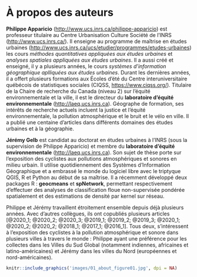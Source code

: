 # À propos des auteurs {#author .unnumbered}

**Philippe Apparicio** (<http://www.ucs.inrs.ca/philippe-apparicio>) est professeur titulaire au Centre Urbanisation Culture Société de l'INRS (<http://www.ucs.inrs.ca/>). Il enseigne au programme de maîtrise en études urbaines (<http://www.ucs.inrs.ca/ucs/etudier/programmes/etudes-urbaines>) les cours _méthodes quantitatives appliquées aux études urbaines_ et _analyses spatiales appliquées aux études urbaines_. Il a aussi créé et enseigné, il y a plusieurs années, le cours _systèmes d'information géographique aplliquées aux études urbaines_. Durant les dernières années, il a offert plusieurs formations aux Écoles d'été du Centre interuniversitaire québécois de statistiques sociales (CIQSS, <https://www.ciqss.org/>). Titulaire de la Chaire de recherche du Canada (niveau 2) sur l'équité environnementale et la ville, il est le directeur du **laboratoire d'équité environnementale** (<http://laeq.ucs.inrs.ca>). Géographe de formation, ses intérêts de recherche actuels incluent la justice et l'équité environnementale, la pollution atmosphérique et le bruit et le vélo en ville. Il a publié une centaine d'articles dans différents domaines des études urbaines et à la géographie.

**Jérémy Gelb** est candidat au doctorat en études urbaines à l’INRS (sous la supervision de Philippe Apparicio) et membre du **laboratoire d'équité environnementale** (<http://laeq.ucs.inrs.ca>). Son sujet de thèse porte sur l’exposition des cyclistes aux pollutions atmosphériques et sonores en milieu urbain. Il utilise quotidiennement des Systèmes d’Information Géographique et a embrassé le monde du logiciel libre avec le triptyque QGIS, R et Python au début de sa maîtrise. Il a récemment développé deux packages R : **geocmeans** et **spNetwork**, permettant respectivement d’effectuer des analyses de classification floue non-supervisée pondérée spatialement et des estimations de densité par kernel sur réseau.

Philippe et Jérémy travaillent étroitement ensemble depuis déjà plusieurs années. Avec d’autres collègues, ils ont copubliés plusieurs articles [@2020_1; @2020_2; @2020_3; @2019_1; @2019_2; @2019_3; @2020_1; @2020_2; @2020_2; @2018_1; @2017_1; @2016_1]. Tous deux, s’intéressent à l’exposition des cyclistes à la pollution atmosphérique et sonore dans plusieurs villes à travers le monde : Philippe ayant une préférence pour les collectes dans les Villes du Sud Global (notamment indiennes, africaines et latino-américaines) et Jérémy dans les villes du Nord (européennes et nord-américaines).


```r
knitr::include_graphics('images/01_about_figure01.jpg', dpi = NA)
```
